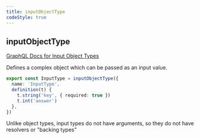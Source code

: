 ```yaml
---
title: inputObjectType
codeStyle: true
---
```


## inputObjectType

[GraphQL Docs for Input Object Types](https://graphql.org/learn/schema/#input-types)

Defines a complex object which can be passed as an input value.

```ts
export const InputType = inputObjectType({
  name: 'InputType',
  definition(t) {
    t.string('key', { required: true })
    t.int('answer')
  },
})
```

Unlike object types, input types do not have arguments, so they do not have resolvers or "backing types"
